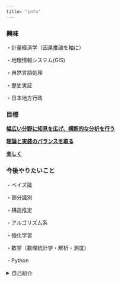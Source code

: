 ```yaml
---
title: "info"
---
```


### 興味

・計量経済学（因果推論を軸に）

・地理情報システム(GIS)

・自然言語処理

・歴史実証

・日本地方行政

### 目標

[**幅広い分野に知見を広げ、横断的な分析を行う**]{.underline}

[**理論と実装のバランスを取る**]{.underline}

[**楽しく**]{.underline}

### 今後やりたいこと

・ベイズ論

・部分識別

・構造推定

・アルゴリズム系

・強化学習

・数学（数理統計学・解析・測度）

・Python

<details>

<summary>自己紹介</summary>

所属: 早稲田大学政治経済学部　国際政治経済学科三年

R歴:まだ一年...

趣味: 歴史趣味・PCガジェット趣味・文化活動全般

行ってみたい都市: ブダペスト,プラハ,クラクフの中東欧あたり

</details>
